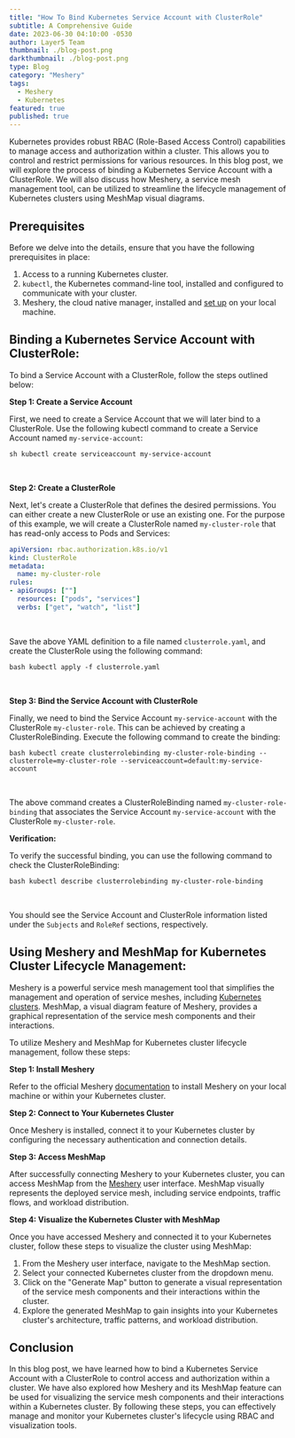 ```yaml
---
title: "How To Bind Kubernetes Service Account with ClusterRole"
subtitle: A Comprehensive Guide
date: 2023-06-30 04:10:00 -0530
author: Layer5 Team
thumbnail: ./blog-post.png
darkthumbnail: ./blog-post.png
type: Blog
category: "Meshery"
tags:
  - Meshery
  - Kubernetes
featured: true
published: true
---
```




<BlogWrapper>
<p>Kubernetes provides robust RBAC (Role-Based Access Control) capabilities to manage access and authorization within a cluster. This allows you to control and restrict permissions for various resources. In this blog post, we will explore the process of binding a Kubernetes Service Account with a ClusterRole. We will also discuss how Meshery, a service mesh management tool, can be utilized to streamline the lifecycle management of Kubernetes clusters using MeshMap visual diagrams.</p>

<h2>Prerequisites</h2> 

<p>Before we delve into the details, ensure that you have the following prerequisites in place:</p>

<ol>
  <li>Access to a running Kubernetes cluster.</li> 
  <li><code>kubectl</code>, the Kubernetes command-line tool, installed and configured to communicate with your cluster.</li>
  <li>Meshery, the cloud native manager, installed and <a href="https://docs.meshery.io/installation/quick-start">set up</a> on your local machine.</li>
</ol>

<h2>Binding a Kubernetes Service Account with ClusterRole:</h2>

<p>To bind a Service Account with a ClusterRole, follow the steps outlined below:</p>

<p><strong>Step 1: Create a Service Account</strong></p>
<p>First, we need to create a Service Account that we will later bind to a ClusterRole. Use the following kubectl command to create a Service Account named <code>my-service-account</code>:</p>

<pre><code>sh kubectl create serviceaccount my-service-account</code></pre>
<br />
<p><strong>Step 2: Create a ClusterRole</strong></p>
<p>Next, let's create a ClusterRole that defines the desired permissions. You can either create a new ClusterRole or use an existing one. For the purpose of this example, we will create a ClusterRole named <code>my-cluster-role</code> that has read-only access to Pods and Services:</p>

```yaml
apiVersion: rbac.authorization.k8s.io/v1
kind: ClusterRole
metadata:
  name: my-cluster-role
rules:
- apiGroups: [""]
  resources: ["pods", "services"]
  verbs: ["get", "watch", "list"]
```
<br />
<p>Save the above YAML definition to a file named <code>clusterrole.yaml</code>, and create the ClusterRole using the following command:</p>

<pre><code>bash kubectl apply -f clusterrole.yaml</code></pre>
<br />
<p><strong>Step 3: Bind the Service Account with ClusterRole</strong></p>
<p>Finally, we need to bind the Service Account <code>my-service-account</code> with the ClusterRole <code>my-cluster-role</code>. This can be achieved by creating a ClusterRoleBinding. Execute the following command to create the binding:</p>

<pre><code>bash kubectl create clusterrolebinding my-cluster-role-binding --clusterrole=my-cluster-role --serviceaccount=default:my-service-account</code></pre>
<br />
<p>The above command creates a ClusterRoleBinding named <code>my-cluster-role-binding</code> that associates the Service Account <code>my-service-account</code> with the ClusterRole <code>my-cluster-role</code>.</p>

<p><strong>Verification:</strong></p>
<p>To verify the successful binding, you can use the following command to check the ClusterRoleBinding:</p>

<pre><code>bash kubectl describe clusterrolebinding my-cluster-role-binding</code></pre>
<br />
<p>You should see the Service Account and ClusterRole information listed under the <code>Subjects</code> and <code>RoleRef</code> sections, respectively.</p>

<h2>Using Meshery and MeshMap for Kubernetes Cluster Lifecycle Management:</h2>
<p>Meshery is a powerful service mesh management tool that simplifies the management and operation of service meshes, including <a href="https://layer5.io/blog/meshery/multi-cluster-kubernetes-management-with-meshery" target="_blank" rel="noreferrer">Kubernetes clusters</a>. MeshMap, a visual diagram feature of Meshery, provides a graphical representation of the service mesh components and their interactions.</p>

<p>To utilize Meshery and MeshMap for Kubernetes cluster lifecycle management, follow these steps:</p>

<p><strong>Step 1: Install Meshery</strong></p>
<p>Refer to the official Meshery <a href="https://docs.meshery.io/installation/quick-start" target="_blank" rel="noreferrer">documentation</a> to install Meshery on your local machine or within your Kubernetes cluster.</p>

<p><strong>Step 2: Connect to Your Kubernetes Cluster</strong></p>
<p>Once Meshery is installed, connect it to your Kubernetes cluster by configuring the necessary authentication and connection details.</p>

<p><strong>Step 3: Access MeshMap</strong></p>
<p>After successfully connecting Meshery to your Kubernetes cluster, you can access MeshMap from the <a href = "https://playground.meshery.io/" target="_blank" rel="noreferrer">Meshery</a> user interface. MeshMap visually represents the deployed service mesh, including service endpoints, traffic flows, and workload distribution.</p>
<p><strong>Step 4: Visualize the Kubernetes Cluster with MeshMap</strong></p>
<p>Once you have accessed Meshery and connected it to your Kubernetes cluster, follow these steps to visualize the cluster using MeshMap:</p>

<ol>
  <li>From the Meshery user interface, navigate to the MeshMap section.</li>
  <li>Select your connected Kubernetes cluster from the dropdown menu.</li>
  <li>Click on the "Generate Map" button to generate a visual representation of the service mesh components and their interactions within the cluster.</li>
  <li>Explore the generated MeshMap to gain insights into your Kubernetes cluster's architecture, traffic patterns, and workload distribution.</li>
</ol>

<h2>Conclusion</h2>
<p>In this blog post, we have learned how to bind a Kubernetes Service Account with a ClusterRole to control access and authorization within a cluster. We have also explored how Meshery and its MeshMap feature can be used for visualizing the service mesh components and their interactions within a Kubernetes cluster. By following these steps, you can effectively manage and monitor your Kubernetes cluster's lifecycle using RBAC and visualization tools.</p>

</BlogWrapper>